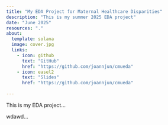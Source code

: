 ```yaml
---
title: "My EDA Project for Maternal Healthcare Disparities"
description: "This is my summer 2025 EDA project"
date: "June 2025"
resources: "."
about: 
  template: solana
  image: cover.jpg
  links: 
    - icon: github
      text: "GitHub"
      href: "https://github.com/joannjun/cmueda"
    - icon: easel2
      text: "Slides"
      href: "https://github.com/joannjun/cmueda"
    
---
```


This is my EDA project...

wdawd...


